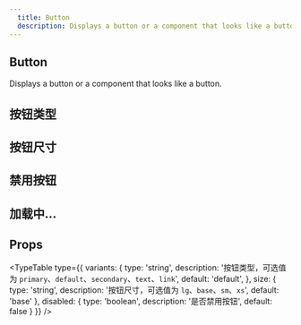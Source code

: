 ```yaml
---
  title: Button
  description: Displays a button or a component that looks like a button.
---
```



## Button

Displays a button or a component that looks like a button.


## 按钮类型 

<ComponentPreview filePathsKey="button_variants">
  <ButtonVariants />
</ComponentPreview>

## 按钮尺寸

<ComponentPreview filePathsKey="button_sizes">
  <ButtonSizes />
</ComponentPreview>


## 禁用按钮

<ComponentPreview filePathsKey="button_disabled">
  <ButtonDisabled />
</ComponentPreview>

## 加载中...

<ComponentPreview filePathsKey="button_loading">
  <ButtonLoading />
</ComponentPreview>

## Props

<TypeTable
  type={{
    variants: {
      type: 'string',
      description: '按钮类型，可选值为 `primary`、`default`、`secondary`、`text`、`link`',
      default: 'default',
    },
    size: {
      type: 'string',
      description: '按钮尺寸，可选值为 `lg`、`base`、`sm`、`xs`',
      default: 'base'
    },
    disabled: {
      type: 'boolean',
      description: '是否禁用按钮',
      default: false
    }
  }}
/>